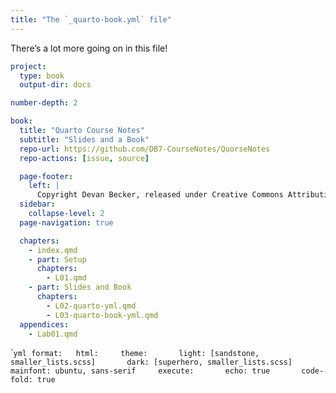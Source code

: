 ```yaml
---
title: "The `_quarto-book.yml` file"
---
```


There's a lot more going on in this file!

```yml
project:
  type: book
  output-dir: docs

number-depth: 2
```



```yml
book:
  title: "Quarto Course Notes"
  subtitle: "Slides and a Book"
  repo-url: https://github.com/DB7-CourseNotes/QuorseNotes
  repo-actions: [issue, source]  
```

```yml
  page-footer:
    left: |
      Copyright Devan Becker, released under Creative Commons Attribution-ShareAlike 4.0.
  sidebar: 
    collapse-level: 2
  page-navigation: true
```

```yml
  chapters:
    - index.qmd
    - part: Setup
      chapters:
        - L01.qmd
    - part: Slides and Book
      chapters:
        - L02-quarto-yml.qmd
        - L03-quarto-book-yml.qmd
  appendices:
    - Lab01.qmd
```


```yml
format:
  html:
    theme:
      light: [sandstone, smaller_lists.scss]
      dark: [superhero, smaller_lists.scss]
    mainfont: ubuntu, sans-serif
    execute:
      echo: true
      code-fold: true
``